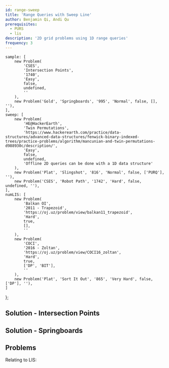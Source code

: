 ```yaml
---
id: range-sweep
title: 'Range Queries with Sweep Line'
author: Benjamin Qi, Andi Qu
prerequisites:
  - PURS
  - lis
description: '2D grid problems using 1D range queries'
frequency: 3
---
```


	sample: [
		new Problem(
			'CSES',
			'Intersection Points',
			'1740',
			'Easy',
			false,
			undefined,
			''
		),
		new Problem('Gold', 'Springboards', '995', 'Normal', false, [], ''),
	],
	sweep: [
		new Problem(
			'HE@HackerEarth',
			'Twin Permutations',
			'https://www.hackerearth.com/practice/data-structures/advanced-data-structures/fenwick-binary-indexed-trees/practice-problems/algorithm/mancunian-and-twin-permutations-d988930c/description/',
			'Easy',
			false,
			undefined,
			'Offline 2D queries can be done with a 1D data structure'
		),
		new Problem('Plat', 'Slingshot', '816', 'Normal', false, ['PURQ'], ''),
		new Problem('CSES', 'Robot Path', '1742', 'Hard', false, undefined, ''),
	],
	numLIS: [
		new Problem(
			'Balkan OI',
			'2011 - Trapezoid',
			'https://oj.uz/problem/view/balkan11_trapezoid',
			'Hard',
			true,
			[],
			''
		),
		new Problem(
			'COCI',
			'2016 - Zoltan',
			'https://oj.uz/problem/view/COCI16_zoltan',
			'Hard',
			true,
			['DP', 'BIT'],
			''
		),
		new Problem('Plat', 'Sort It Out', '865', 'Very Hard', false, ['DP'], ''),
	]
};

<FocusProblem problem={problems.sample[0]} />

<FocusProblem problem={problems.sample[1]} />

## Solution - Intersection Points

<IncompleteSection />

## Solution - Springboards

<IncompleteSection />

## Problems

<Problems problems={problems.sweep} />

Relating to LIS:

<Problems problems={problems.numLIS} />
